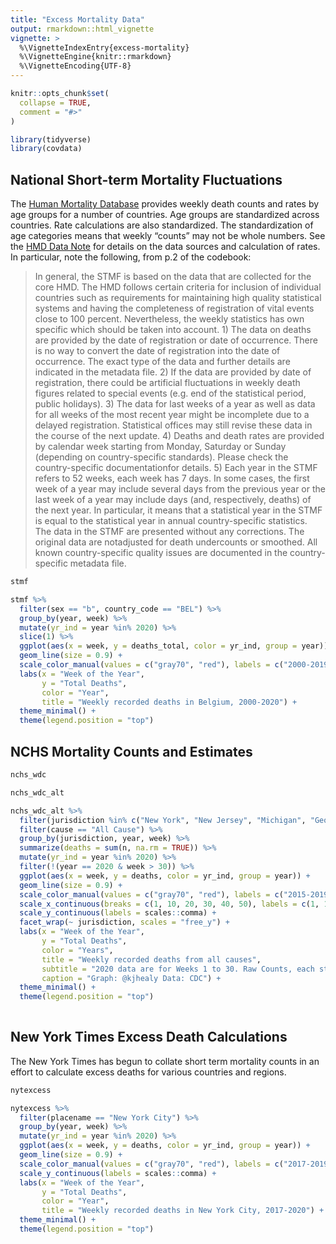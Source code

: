 ```yaml
---
title: "Excess Mortality Data"
output: rmarkdown::html_vignette
vignette: >
  %\VignetteIndexEntry{excess-mortality}
  %\VignetteEngine{knitr::rmarkdown}
  %\VignetteEncoding{UTF-8}
---
```


```r
knitr::opts_chunk$set(
  collapse = TRUE,
  comment = "#>"
)
```

```r
library(tidyverse)
library(covdata)
```

## National Short-term Mortality Fluctuations

The [Human Mortality Database](https://www.mortality.org) provides weekly death counts and rates by age groups for a number of countries. Age groups are standardized across countries. Rate calculations are also standardized. The standardization of age categories means that weekly "counts" may not be whole numbers. See the [HMD Data Note](https://www.mortality.org/Public/STMF_DOC/STMFNote.pdf) for details on the data sources and calculation of rates. In particular, note the following, from p.2 of the codebook:

> In general, the STMF is based on the data that are collected for the core HMD. The HMD follows certain criteria for inclusion of individual countries such as requirements for maintaining high quality statistical systems and having the completeness of registration of vital events close to 100 percent. Nevertheless, the weekly statistics has own specific which should be taken into account.
1) The data on deaths are provided by the date of registration or date of occurrence. There is no way to convert the date of registration into the date of occurrence. The exact type of the data and further details are indicated in the metadata file.
2) If the data are provided by date of registration, there could be artificial fluctuations in weekly death figures related to special events (e.g. end of the statistical period, public holidays).
3) The data for last weeks of a year as well as data for all weeks of the most recent year might be incomplete due to a delayed registration. Statistical offices may still revise these data in the course of the next update.
4) Deaths and death rates are provided by calendar week starting from Monday, Saturday or Sunday (depending on country-specific standards). Please check the country-specific documentationfor details.
5) Each year in the STMF refers to 52 weeks, each week has 7 days. In some cases, the first week of a year may include several days from the previous year or the last week of a year may include days (and, respectively, deaths) of the next year. In particular, it means that a statistical year in the STMF is equal to the statistical year in annual country-specific statistics.
The data in the STMF are presented without any corrections. The original data are notadjusted for death undercounts or smoothed. All known country-specific quality issues are documented in the country- specific metadata file.

```r
stmf
```

```r
stmf %>%
  filter(sex == "b", country_code == "BEL") %>%
  group_by(year, week) %>%
  mutate(yr_ind = year %in% 2020) %>%
  slice(1) %>%
  ggplot(aes(x = week, y = deaths_total, color = yr_ind, group = year)) + 
  geom_line(size = 0.9) + 
  scale_color_manual(values = c("gray70", "red"), labels = c("2000-2019", "2020")) +
  labs(x = "Week of the Year", 
       y = "Total Deaths", 
       color = "Year",
       title = "Weekly recorded deaths in Belgium, 2000-2020") + 
  theme_minimal() + 
  theme(legend.position = "top")
```


## NCHS Mortality Counts and Estimates

```r
nchs_wdc
```


```r
nchs_wdc_alt
```

```r
nchs_wdc_alt %>% 
  filter(jurisdiction %in% c("New York", "New Jersey", "Michigan", "Georgia", "California", "Alabama")) %>%
  filter(cause == "All Cause") %>%
  group_by(jurisdiction, year, week) %>% 
  summarize(deaths = sum(n, na.rm = TRUE)) %>%
  mutate(yr_ind = year %in% 2020) %>%
  filter(!(year == 2020 & week > 30)) %>%
  ggplot(aes(x = week, y = deaths, color = yr_ind, group = year)) + 
  geom_line(size = 0.9) + 
  scale_color_manual(values = c("gray70", "red"), labels = c("2015-2019", "2020")) +
  scale_x_continuous(breaks = c(1, 10, 20, 30, 40, 50), labels = c(1, 10, 20, 30, 40, 50)) + 
  scale_y_continuous(labels = scales::comma) +
  facet_wrap(~ jurisdiction, scales = "free_y") + 
  labs(x = "Week of the Year", 
       y = "Total Deaths", 
       color = "Years",
       title = "Weekly recorded deaths from all causes", 
       subtitle = "2020 data are for Weeks 1 to 30. Raw Counts, each state has its own y-axis scale.", 
       caption = "Graph: @kjhealy Data: CDC") + 
  theme_minimal() + 
  theme(legend.position = "top")
  
```


## New York Times Excess Death Calculations

The New York Times has begun to collate short term mortality counts in an effort to calculate excess deaths for various countries and regions. 

```r
nytexcess  
```

```r
nytexcess %>%
  filter(placename == "New York City") %>%
  group_by(year, week) %>%
  mutate(yr_ind = year %in% 2020) %>%
  ggplot(aes(x = week, y = deaths, color = yr_ind, group = year)) + 
  geom_line(size = 0.9) + 
  scale_color_manual(values = c("gray70", "red"), labels = c("2017-2019", "2020")) +
  scale_y_continuous(labels = scales::comma) +
  labs(x = "Week of the Year", 
       y = "Total Deaths", 
       color = "Year",
       title = "Weekly recorded deaths in New York City, 2017-2020") + 
  theme_minimal() + 
  theme(legend.position = "top")
```


